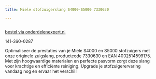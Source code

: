 ```yaml
---
title: Miele stofzuigerslang S4000-S5000 7330630

---
```



<Image src={imageProduct} width={imageProduct.width} alt="" />

[bestel via onderdelenexpert.nl](https://www.onderdelenexpert.nl/miele-stofzuigerslang-s4000-s5000-stofzuiger-7330631)

141-360-0287

Optimaliseer de prestaties van je Miele S4000 en S5000 stofzuigers met onze originele zuigslang, productcode 7330630 en EAN 4002514599175. Met zijn hoogwaardige materialen en perfecte pasvorm zorgt deze slang voor krachtige en efficiënte reiniging. Upgrade je stofzuigerervaring vandaag nog en ervaar het verschil!
